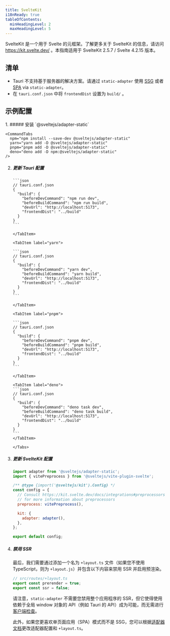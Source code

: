 ```yaml
---
title: SvelteKit
i18nReady: true
tableOfContents:
  minHeadingLevel: 2
  maxHeadingLevel: 5
---
```



SvelteKit 是一个用于 Svelte 的元框架。了解更多关于 SvelteKit 的信息，请访问 https://kit.svelte.dev/ 。本指南适用于 SvelteKit 2.5.7 / Svelte 4.2.15 版本。

## 清单

- Tauri 不支持基于服务器的解决方案。请通过 `static-adapter` 使用 [SSG](https://kit.svelte.dev/docs/adapter-static) 或者 [SPA](https://kit.svelte.dev/docs/single-page-apps) via `static-adapter`。
- 在 `tauri.conf.json` 中将 `frontendDist` 设置为 `build/` 。

## 示例配置

<Steps>
1.  ##### 安装 `@sveltejs/adapter-static`

    <CommandTabs
      npm="npm install --save-dev @sveltejs/adapter-static"
      yarn="yarn add -D @sveltejs/adapter-static"
      pnpm="pnpm add -D @sveltejs/adapter-static"
      deno="deno add -D npm:@sveltejs/adapter-static"
    />

2.  ##### 更新 Tauri 配置

    <Tabs>

    <TabItem label="npm">

        ```json
        // tauri.conf.json
        {
          "build": {
            "beforeDevCommand": "npm run dev",
            "beforeBuildCommand": "npm run build",
            "devUrl": "http://localhost:5173",
            "frontendDist": "../build"
          }
        }
        ```

        </TabItem>

        <TabItem label="yarn">

        ```json
        // tauri.conf.json
        {
          "build": {
            "beforeDevCommand": "yarn dev",
            "beforeBuildCommand": "yarn build",
            "devUrl": "http://localhost:5173",
            "frontendDist": "../build"
          }
        }
        ```

        </TabItem>

        <TabItem label="pnpm">

        ```json
        // tauri.conf.json
        {
          "build": {
            "beforeDevCommand": "pnpm dev",
            "beforeBuildCommand": "pnpm build",
            "devUrl": "http://localhost:5173",
            "frontendDist": "../build"
          }
        }
        ```

        </TabItem>

        <TabItem label="deno">
        ```json
        // tauri.conf.json
        {
          "build": {
            "beforeDevCommand": "deno task dev",
            "beforeBuildCommand": "deno task build",
            "devUrl": "http://localhost:5173",
            "frontendDist": "../build"
          }
        }
        ```
        </TabItem>

        </Tabs>

3.  ##### 更新 SvelteKit 配置

    ```js title="svelte.config.js" {1}
    import adapter from '@sveltejs/adapter-static';
    import { vitePreprocess } from '@sveltejs/vite-plugin-svelte';

    /** @type {import('@sveltejs/kit').Config} */
    const config = {
      // Consult https://kit.svelte.dev/docs/integrations#preprocessors
      // for more information about preprocessors
      preprocess: vitePreprocess(),

      kit: {
        adapter: adapter(),
      },
    };

    export default config;
    ```

4.  ##### 禁用 SSR

    最后，我们需要通过添加一个名为 `+layout.ts` 文件（如果您不使用 TypeScript，则为 `+layout.js`）并包含以下内容来禁用 SSR 并启用预渲染。

    ```ts
    // src/routes/+layout.ts
    export const prerender = true;
    export const ssr = false;
    ```

    请注意，`static-adapter` 不需要您禁用整个应用程序的 SSR，但它使得使用依赖于全局 window 对象的 API（例如 Tauri 的 API）成为可能，而无需进行[客户端检查](https://kit.svelte.dev/docs/faq#how-do-i-use-x-with-sveltekit-how-do-i-use-a-client-side-only-library-that-depends-on-document-or-window)。

    此外，如果您更喜欢单页面应用（SPA）模式而不是 SSG，您可以根据[适配器文档](https://kit.svelte.dev/docs/single-page-apps)更改适配器配置和 `+layout.ts`。

</Steps>
